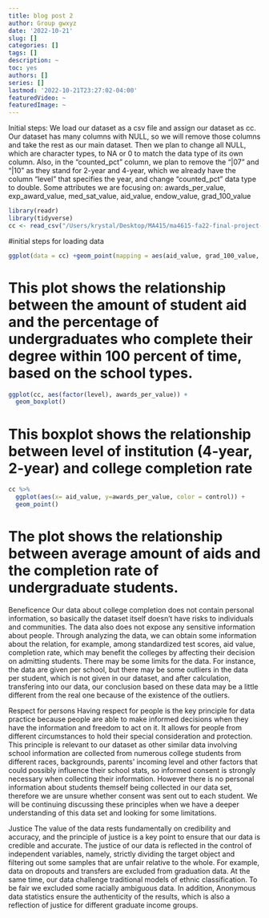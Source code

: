 ```yaml
---
title: blog post 2
author: Group gwxyz
date: '2022-10-21'
slug: []
categories: []
tags: []
description: ~
toc: yes
authors: []
series: []
lastmod: '2022-10-21T23:27:02-04:00'
featuredVideo: ~
featuredImage: ~
---
```



Initial steps: We load our dataset as a csv file and assign our dataset as cc. Our dataset has many columns with NULL, so we will remove those columns and take the rest as our main dataset. Then we plan to change all NULL, which are character types, to NA or 0 to match the data type of its own column. Also, in the "counted_pct" column, we plan to remove the "|07" and "|10" as they stand for 2-year and 4-year, which we already have the column "level" that specifies the year, and change "counted_pct" data type to double. Some attributes we are focusing on: awards_per_value, exp_award_value, med_sat_value, aid_value, endow_value, grad_100_value


```r
library(readr)
library(tidyverse)
cc <- read_csv("/Users/krystal/Desktop/MA415/ma4615-fa22-final-project-gwxyz/dataset/cc_institution_details.csv")
```
#initial steps for loading data
```r
ggplot(data = cc) +geom_point(mapping = aes(aid_value, grad_100_value, color = control))
```
# This plot shows the relationship between the amount of student aid and the percentage of undergraduates who complete their degree within 100 percent of time, based on the school types.

```r
ggplot(cc, aes(factor(level), awards_per_value)) +
  geom_boxplot()
```
# This boxplot shows the relationship between level of institution (4-year, 2-year) and college completion rate
```r
cc %>%
  ggplot(aes(x= aid_value, y=awards_per_value, color = control)) +
  geom_point()
```
# The plot shows the relationship between average amount of aids and the completion rate of undergraduate students.



Beneficence 
Our data about college completion does not contain personal information, so basically the dataset itself doesn't have risks to individuals and communities. The data also does not expose any sensitive information about people. Through analyzing the data, we can obtain some information about the relation, for example, among standardized test scores, aid value, completion rate, which may benefit the colleges by affecting their decision on admitting students. There may be some limits for the data. For instance, the data are given per school, but there may be some outliers in the data per student, which is not given in our dataset, and after calculation, transfering into our data, our conclusion based on these data may be a little different from the real one because of the existence of the outliers.

Respect for persons
Having respect for people is the key principle for data practice because people are able to make informed decisions when they have the information and freedom to act on it. It allows for people from different circumstances to hold their special consideration and protection. This principle is relevant to our dataset as other similar data involving school information are collected from numerous college students from different races, backgrounds, parents' incoming level and other factors that could possibly influence their school stats, so informed consent is strongly necessary when collecting their information. However there is no personal information about students themself being collected in our data set, therefore we are unsure whether consent was sent out to each student. We will be continuing discussing these principles when we have a deeper understanding of this data set and looking for some limitations.

Justice
The value of the data rests fundamentally on credibility and accuracy, and the principle of justice is a key point to ensure that our data is credible and accurate. The justice of our data is reflected in the control of independent variables, namely, strictly dividing the target object and filtering out some samples that are unfair relative to the whole. For example, data on dropouts and transfers are excluded from graduation data. At the same time, our data challenge traditional models of ethnic classification. To be fair we excluded some racially ambiguous data. 
In addition, Anonymous data statistics ensure the authenticity of the results, which is also a reflection of justice for different graduate income groups.

